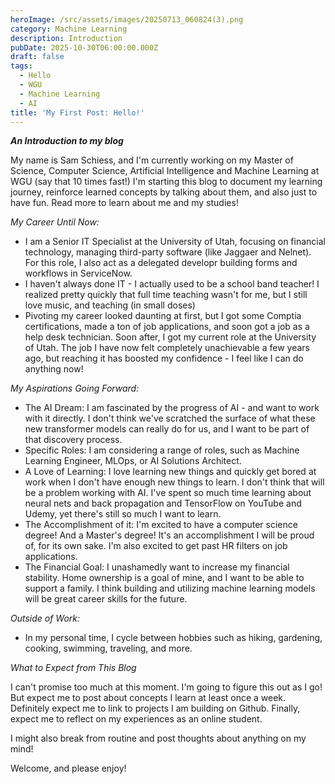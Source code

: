 ```yaml
---
heroImage: /src/assets/images/20250713_060824(3).png
category: Machine Learning
description: Introduction
pubDate: 2025-10-30T06:00:00.000Z
draft: false
tags:
  - Hello
  - WGU
  - Machine Learning
  - AI
title: 'My First Post: Hello!'
---
```


**_An Introduction to my blog_**

My name is Sam Schiess, and I'm currently working on my Master of Science, Computer Science, Artificial Intelligence and Machine Learning at WGU (say that 10 times fast!) I'm starting this blog to document my learning journey, reinforce learned concepts by talking about them, and also just to have fun. Read more to learn about me and my studies!

_My Career Until Now:_

- I am a Senior IT Specialist at the University of Utah, focusing on financial technology, managing third-party software (like Jaggaer and Nelnet). For this role, I also act as a delegated developr building forms and workflows in ServiceNow.
- I haven't always done IT - I actually used to be a school band teacher! I realized pretty quickly that full time teaching wasn't for me, but I still love music, and teaching (in small doses)
- Pivoting my career looked daunting at first, but I got some Comptia certifications, made a ton of job applications, and soon got a job as a help desk technician. Soon after, I got my current role at the University of Utah. The job I have now felt completely unachievable a few years ago, but reaching it has boosted my confidence - I feel like I can do anything now!

_My Aspirations Going Forward:_

- The AI Dream: I am fascinated by the progress of AI - and want to work with it directly. I don't think we've scratched the surface of what these new transformer models can really do for us, and I want to be part of that discovery process.
- Specific Roles: I am considering a range of roles, such as Machine Learning Engineer, MLOps, or AI Solutions Architect.
- A Love of Learning: I love learning new things and quickly get bored at work when I don't have enough new things to learn. I don't think that will be a problem working with AI. I've spent so much time learning about neural nets and back propagation and TensorFlow on YouTube and Udemy, yet there's still so much I want to learn.
- The Accomplishment of it: I'm excited to have a computer science degree! And a Master's degree! It's an accomplishment I will be proud of, for its own sake. I'm also excited to get past HR filters on job applications.
- The Financial Goal: I unashamedly want to increase my financial stability. Home ownership is a goal of mine, and I want to be able to support a family. I think building and utilizing machine learning models will be great career skills for the future.

_Outside of Work:_

- In my personal time, I cycle between hobbies such as hiking, gardening, cooking, swimming, traveling, and more.

_What to Expect from This Blog_

I can't promise too much at this moment. I'm going to figure this out as I go! But expect me to post about concepts I learn at least once a week. Definitely expect me to link to projects I am building on Github. Finally, expect me to reflect on my experiences as an online student.

I might also break from routine and post thoughts about anything on my mind!

Welcome, and please enjoy!
